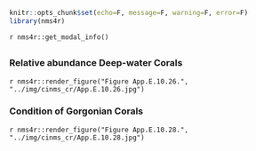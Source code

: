 ```r
knitr::opts_chunk$set(echo=F, message=F, warning=F, error=F)
library(nms4r)
```

`r nms4r::get_modal_info()`

## {.tabset}

### Relative abundance Deep-water Corals

`r nms4r::render_figure("Figure App.E.10.26.", "../img/cinms_cr/App.E.10.26.jpg")`

### Condition of Gorgonian Corals

`r nms4r::render_figure("Figure App.E.10.28.", "../img/cinms_cr/App.E.10.28.jpg")`